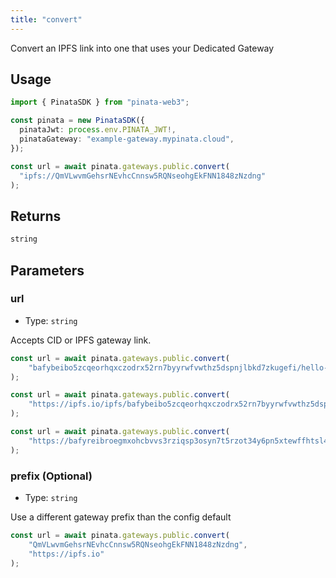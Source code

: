 ```yaml
---
title: "convert"
---
```


Convert an IPFS link into one that uses your Dedicated Gateway

## Usage

```typescript
import { PinataSDK } from "pinata-web3";

const pinata = new PinataSDK({
  pinataJwt: process.env.PINATA_JWT!,
  pinataGateway: "example-gateway.mypinata.cloud",
});

const url = await pinata.gateways.public.convert(
  "ipfs://QmVLwvmGehsrNEvhcCnnsw5RQNseohgEkFNN1848zNzdng"
);
```

## Returns

```typescript
string
```

## Parameters

### url

- Type: `string`

Accepts CID or IPFS gateway link.

```typescript
const url = await pinata.gateways.public.convert(
	"bafybeibo5zcqeorhqxczodrx52rn7byyrwfvwthz5dspnjlbkd7zkugefi/hello-1.txt",
);

const url = await pinata.gateways.public.convert(
	"https://ipfs.io/ipfs/bafybeibo5zcqeorhqxczodrx52rn7byyrwfvwthz5dspnjlbkd7zkugefi/hello-1.txt",
);

const url = await pinata.gateways.public.convert(
	"https://bafyreibroegmxohcbvvs3rziqsp3osyn7t5rzot34y6pn5xtewffhtsl4e.ipfs.nftstorage.link/metadata.json",
);
```

### prefix (Optional)

- Type: `string`

Use a different gateway prefix than the config default

```typescript
const url = await pinata.gateways.public.convert(
	"QmVLwvmGehsrNEvhcCnnsw5RQNseohgEkFNN1848zNzdng",
	"https://ipfs.io"
);
```
